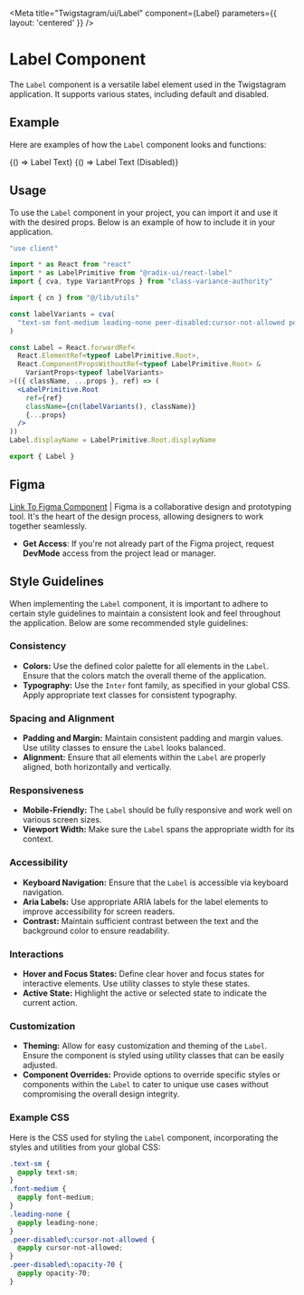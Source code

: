 
<Meta 
  title="Twigstagram/ui/Label" 
  component={Label} 
  parameters={{ layout: 'centered' }}
/>

# Label Component

The `Label` component is a versatile label element used in the Twigstagram application. It supports various states, including default and disabled.

## Example

Here are examples of how the `Label` component looks and functions:

<Canvas>
  <Story name="DefaultLabel">
    {() => <Label>Label Text</Label>}
  </Story>
  <Story name="DisabledLabel">
    {() => <Label disabled>Label Text (Disabled)</Label>}
  </Story>
</Canvas>

## Usage

To use the `Label` component in your project, you can import it and use it with the desired props. Below is an example of how to include it in your application.

```jsx
"use client"

import * as React from "react"
import * as LabelPrimitive from "@radix-ui/react-label"
import { cva, type VariantProps } from "class-variance-authority"

import { cn } from "@/lib/utils"

const labelVariants = cva(
  "text-sm font-medium leading-none peer-disabled:cursor-not-allowed peer-disabled:opacity-70"
)

const Label = React.forwardRef<
  React.ElementRef<typeof LabelPrimitive.Root>,
  React.ComponentPropsWithoutRef<typeof LabelPrimitive.Root> &
    VariantProps<typeof labelVariants>
>(({ className, ...props }, ref) => (
  <LabelPrimitive.Root
    ref={ref}
    className={cn(labelVariants(), className)}
    {...props}
  />
))
Label.displayName = LabelPrimitive.Root.displayName

export { Label }

```

## Figma

[Link To Figma Component](https://www.figma.com/) | Figma is a collaborative design and prototyping tool. It's the heart of the design process, allowing designers to work together seamlessly.

- **Get Access**: If you're not already part of the Figma project, request **DevMode** access from the project lead or manager.

## Style Guidelines

When implementing the `Label` component, it is important to adhere to certain style guidelines to maintain a consistent look and feel throughout the application. Below are some recommended style guidelines:

### Consistency

- **Colors:** Use the defined color palette for all elements in the `Label`. Ensure that the colors match the overall theme of the application.
- **Typography:** Use the `Inter` font family, as specified in your global CSS. Apply appropriate text classes for consistent typography.

### Spacing and Alignment

- **Padding and Margin:** Maintain consistent padding and margin values. Use utility classes to ensure the `Label` looks balanced.
- **Alignment:** Ensure that all elements within the `Label` are properly aligned, both horizontally and vertically.

### Responsiveness

- **Mobile-Friendly:** The `Label` should be fully responsive and work well on various screen sizes.
- **Viewport Width:** Make sure the `Label` spans the appropriate width for its context.

### Accessibility

- **Keyboard Navigation:** Ensure that the `Label` is accessible via keyboard navigation.
- **Aria Labels:** Use appropriate ARIA labels for the label elements to improve accessibility for screen readers.
- **Contrast:** Maintain sufficient contrast between the text and the background color to ensure readability.

### Interactions

- **Hover and Focus States:** Define clear hover and focus states for interactive elements. Use utility classes to style these states.
- **Active State:** Highlight the active or selected state to indicate the current action.

### Customization

- **Theming:** Allow for easy customization and theming of the `Label`. Ensure the component is styled using utility classes that can be easily adjusted.
- **Component Overrides:** Provide options to override specific styles or components within the `Label` to cater to unique use cases without compromising the overall design integrity.
### Example CSS

Here is the CSS used for styling the `Label` component, incorporating the styles and utilities from your global CSS:

```css
.text-sm {
  @apply text-sm;
}
.font-medium {
  @apply font-medium;
}
.leading-none {
  @apply leading-none;
}
.peer-disabled\:cursor-not-allowed {
  @apply cursor-not-allowed;
}
.peer-disabled\:opacity-70 {
  @apply opacity-70;
}
```